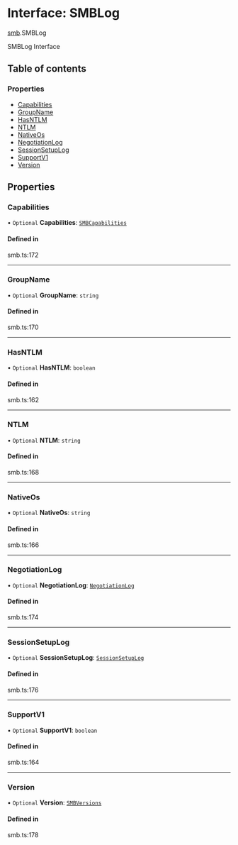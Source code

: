 # Interface: SMBLog

[smb](/templates/protocols/javascript/modules/smb).SMBLog

SMBLog Interface

## Table of contents

### Properties

- [Capabilities](/templates/protocols/javascript/modules/smb.SMBLog#capabilities)
- [GroupName](/templates/protocols/javascript/modules/smb.SMBLog#groupname)
- [HasNTLM](/templates/protocols/javascript/modules/smb.SMBLog#hasntlm)
- [NTLM](/templates/protocols/javascript/modules/smb.SMBLog#ntlm)
- [NativeOs](/templates/protocols/javascript/modules/smb.SMBLog#nativeos)
- [NegotiationLog](/templates/protocols/javascript/modules/smb.SMBLog#negotiationlog)
- [SessionSetupLog](/templates/protocols/javascript/modules/smb.SMBLog#sessionsetuplog)
- [SupportV1](/templates/protocols/javascript/modules/smb.SMBLog#supportv1)
- [Version](/templates/protocols/javascript/modules/smb.SMBLog#version)

## Properties

### Capabilities

• `Optional` **Capabilities**: [`SMBCapabilities`](/templates/protocols/javascript/modules/smb.SMBCapabilities)

#### Defined in

smb.ts:172

___

### GroupName

• `Optional` **GroupName**: `string`

#### Defined in

smb.ts:170

___

### HasNTLM

• `Optional` **HasNTLM**: `boolean`

#### Defined in

smb.ts:162

___

### NTLM

• `Optional` **NTLM**: `string`

#### Defined in

smb.ts:168

___

### NativeOs

• `Optional` **NativeOs**: `string`

#### Defined in

smb.ts:166

___

### NegotiationLog

• `Optional` **NegotiationLog**: [`NegotiationLog`](/templates/protocols/javascript/modules/smb.NegotiationLog)

#### Defined in

smb.ts:174

___

### SessionSetupLog

• `Optional` **SessionSetupLog**: [`SessionSetupLog`](/templates/protocols/javascript/modules/smb.SessionSetupLog)

#### Defined in

smb.ts:176

___

### SupportV1

• `Optional` **SupportV1**: `boolean`

#### Defined in

smb.ts:164

___

### Version

• `Optional` **Version**: [`SMBVersions`](/templates/protocols/javascript/modules/smb.SMBVersions)

#### Defined in

smb.ts:178
